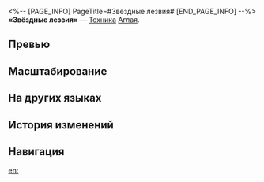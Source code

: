 <%-- [PAGE_INFO]
PageTitle=#Звёздные лезвия#
[END_PAGE_INFO] --%>
{{Навык Инфобокс
|Название         = Звёздные лезвия
|Изображение      = Навык Звёздные лезвия.png
|Персонаж         = Аглая
|Тип              = Техника
|Тэг              = 
|УронСтойк        = 20
|ЭнергияГен       = 
|Энергия          = 
|Длительность     = 
|Описание         = {{Доп эффект|Призывает духа памяти}} Швею и выполняет совместную атаку. В начале боя восстанавливает 30 ед. энергии и наносит всем противникам электрический урон, равный 100% от силы атаки Аглаи, а затем накладывает на случайного противника статус Связующая нить.
|Свойство1        = 
|Масштабирование1 = 
}}
'''«Звёздные лезвия»''' — [[Техника]] [[Аглая]].

==Превью==
{{Превью
|Файл = Звёздные лезвия Превью
}}

==Масштабирование==


==На других языках==
{{На других языках
|en   = Meteoric Sunder
|zhs  = 披星百裂
|zht  = 披星百裂
|ja   = {{Rubi|星|ほし}}を{{Rubi|纏|まと}}いし{{Rubi|烈剣|れっけん}}
|ko   = 별을 가르는 신속
|es   = Perforación meteórica
|fr   = Déchirure étoilée
|ru   = Звёздные лезвия
|th   = Meteoric Sunder
|vi   = Ngôi Sao Vụn Vỡ
|de   = Gespaltene Sterne
|id   = Meteoric Sunder
|pt   = Divisão Meteórica
}}

==История изменений==
{{История изменений|3.5}}

==Навигация==
{{Навык Навбокс|Аглая}}

[[en:]]